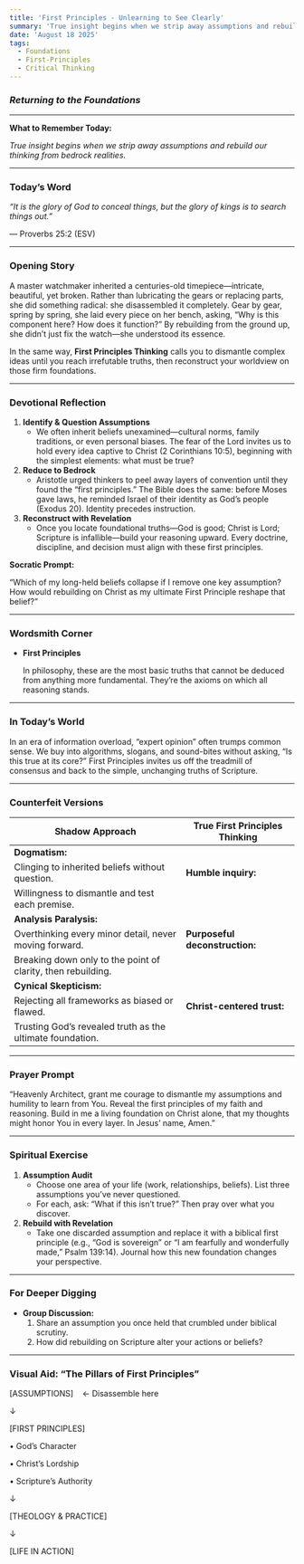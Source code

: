 ```yaml
---
title: 'First Principles - Unlearning to See Clearly'
summary: 'True insight begins when we strip away assumptions and rebuild our thinking from bedrock realities.'
date: 'August 18 2025'
tags:
  - Foundations
  - First-Principles
  - Critical Thinking
---
```




### ***Returning to the Foundations***

---

**What to Remember Today:**

*True insight begins when we strip away assumptions and rebuild our thinking from bedrock realities.*

---

### **Today’s Word**

*“It is the glory of God to conceal things, but the glory of kings is to search things out.”*

— Proverbs 25:2 (ESV)

---

### **Opening Story**

A master watchmaker inherited a centuries-old timepiece—intricate, beautiful, yet broken. Rather than lubricating the gears or replacing parts, she did something radical: she disassembled it completely. Gear by gear, spring by spring, she laid every piece on her bench, asking, “Why is this component here? How does it function?” By rebuilding from the ground up, she didn’t just fix the watch—she understood its essence.

In the same way, **First Principles Thinking** calls you to dismantle complex ideas until you reach irrefutable truths, then reconstruct your worldview on those firm foundations.

---

### **Devotional Reflection**

1. **Identify & Question Assumptions**
    - We often inherit beliefs unexamined—cultural norms, family traditions, or even personal biases. The fear of the Lord invites us to hold every idea captive to Christ (2 Corinthians 10:5), beginning with the simplest elements: what must be true?
2. **Reduce to Bedrock**
    - Aristotle urged thinkers to peel away layers of convention until they found the “first principles.” The Bible does the same: before Moses gave laws, he reminded Israel of their identity as God’s people (Exodus 20). Identity precedes instruction.
3. **Reconstruct with Revelation**
    - Once you locate foundational truths—God is good; Christ is Lord; Scripture is infallible—build your reasoning upward. Every doctrine, discipline, and decision must align with these first principles.

**Socratic Prompt:**

“Which of my long-held beliefs collapse if I remove one key assumption? How would rebuilding on Christ as my ultimate First Principle reshape that belief?”

---

### **Wordsmith Corner**

- **First Principles**
    
    In philosophy, these are the most basic truths that cannot be deduced from anything more fundamental. They’re the axioms on which all reasoning stands.
    

---

### **In Today’s World**

In an era of information overload, “expert opinion” often trumps common sense. We buy into algorithms, slogans, and sound-bites without asking, “Is this true at its core?” First Principles invites us off the treadmill of consensus and back to the simple, unchanging truths of Scripture.

---

### **Counterfeit Versions**

| Shadow Approach | True First Principles Thinking |
| --- | --- |
| **Dogmatism:** 
Clinging to inherited beliefs without question. | **Humble inquiry:** 
Willingness to dismantle and test each premise. |
| **Analysis Paralysis:** 
Overthinking every minor detail, never moving forward. | **Purposeful deconstruction:** 
Breaking down only to the point of clarity, then rebuilding. |
| **Cynical Skepticism:** 
Rejecting all frameworks as biased or flawed. | **Christ-centered trust:** 
Trusting God’s revealed truth as the ultimate foundation. |

---

### **Prayer Prompt**

“Heavenly Architect, grant me courage to dismantle my assumptions and humility to learn from You. Reveal the first principles of my faith and reasoning. Build in me a living foundation on Christ alone, that my thoughts might honor You in every layer. In Jesus’ name, Amen.”

---

### **Spiritual Exercise**

1. **Assumption Audit**
    - Choose one area of your life (work, relationships, beliefs). List three assumptions you’ve never questioned.
    - For each, ask: “What if this isn’t true?” Then pray over what you discover.
2. **Rebuild with Revelation**
    - Take one discarded assumption and replace it with a biblical first principle (e.g., “God is sovereign” or “I am fearfully and wonderfully made,” Psalm 139:14). Journal how this new foundation changes your perspective.

---

### **For Deeper Digging**

- **Group Discussion:**
    1. Share an assumption you once held that crumbled under biblical scrutiny.
    2. How did rebuilding on Scripture alter your actions or beliefs?

---

### **Visual Aid: “The Pillars of First Principles”**

[ASSUMPTIONS]    ← Disassemble here

↓

[FIRST PRINCIPLES]

• God’s Character

• Christ’s Lordship

• Scripture’s Authority

↓

[THEOLOGY & PRACTICE]

↓

[LIFE IN ACTION]